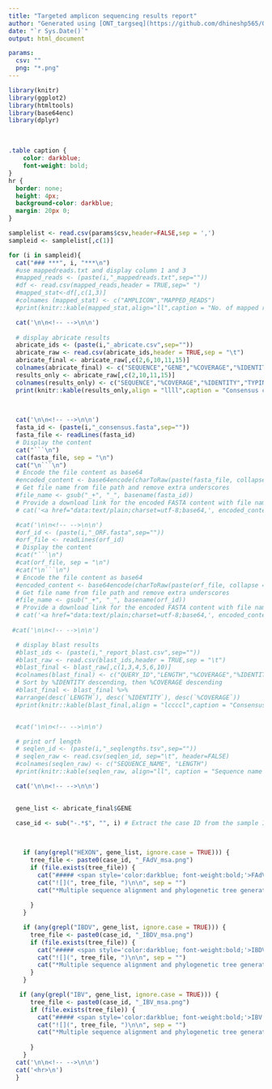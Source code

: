 ```yaml
---
title: "Targeted amplicon sequencing results report"
author: "Generated using [ONT_targseq](https://github.com/dhineshp565/ONT_targseq) pipeline"
date: "`r Sys.Date()`"
output: html_document

params:
  csv: ""
  png: "*.png"
---
```


```r
library(knitr)
library(ggplot2)
library(htmltools)
library(base64enc)
library(dplyr)

```


<br>
```css
.table caption {
    color: darkblue;
    font-weight: bold;
}
hr {
  border: none;           
  height: 4px;            
  background-color: darkblue;  
  margin: 20px 0;         
}
```


```r

samplelist <- read.csv(params$csv,header=FALSE,sep = ',')
sampleid <- samplelist[,c(1)]

for (i in sampleid){
  cat("### ***", i, "***\n")
  #use mappedreads.txt and display column 1 and 3
  #mapped_reads <- (paste(i,"_mappedreads.txt",sep=""))
  #df <- read.csv(mapped_reads,header = TRUE,sep=" ")
  #mapped_stat<-df[,c(1,3)]
  #colnames (mapped_stat) <- c("AMPLICON","MAPPED_READS")
  #print(knitr::kable(mapped_stat,align="ll",caption = "No. of mapped reads. Generated using [minimap2](https://github.com/lh3/minimap2) and [samtools](https://github.com/samtools/samtools)"))

  cat('\n\n<!-- -->\n\n')
  
  # display abricate results
  abricate_ids <- (paste(i,"_abricate.csv",sep=""))
  abricate_raw <- read.csv(abricate_ids,header = TRUE,sep = "\t")
  abricate_final <- abricate_raw[,c(2,6,10,11,15)]
  colnames(abricate_final) <- c("SEQUENCE","GENE","%COVERAGE","%IDENTITY","TYPING RESULT") 
  results_only <- abricate_raw[,c(2,10,11,15)]
  colnames(results_only) <- c("SEQUENCE","%COVERAGE","%IDENTITY","TYPING RESULT") 
  print(knitr::kable(results_only,align = "llll",caption = "Consensus compared to curated reference database. Generated using [abricate](https://github.com/tseemann/abricate) and custom database")) 
   
  

  cat('\n\n<!-- -->\n\n')
  fasta_id <- (paste(i,"_consensus.fasta",sep=""))
  fasta_file <- readLines(fasta_id)
  # Display the content
  cat("```\n")
  cat(fasta_file, sep = "\n")
  cat("\n```\n")
  # Encode the file content as base64
  #encoded_content <- base64encode(charToRaw(paste(fasta_file, collapse = "\n")))
  # Get file name from file path and remove extra underscores
  #file_name <- gsub("_+", "_", basename(fasta_id))
  # Provide a download link for the encoded FASTA content with file name
  # cat('<a href="data:text/plain;charset=utf-8;base64,', encoded_content, '" download="', file_name, '">Download FASTA file</a>')

  #cat('\n\n<!-- -->\n\n')
  #orf_id <- (paste(i,"_ORF.fasta",sep=""))
  #orf_file <- readLines(orf_id)
  # Display the content
  #cat("```\n")
  #cat(orf_file, sep = "\n")
  #cat("\n```\n")
  # Encode the file content as base64
  #encoded_content <- base64encode(charToRaw(paste(orf_file, collapse = "\n")))
  # Get file name from file path and remove extra underscores
  #file_name <- gsub("_+", "_", basename(orf_id))
  # Provide a download link for the encoded FASTA content with file name
  # cat('<a href="data:text/plain;charset=utf-8;base64,', encoded_content, '" download="', file_name, '">Download ORF file</a>')
  
 #cat('\n\n<!-- -->\n\n')

  # display blast results
  #blast_ids <- (paste(i,"_report_blast.csv",sep=""))
  #blast_raw <- read.csv(blast_ids,header = TRUE,sep = "\t")
  #blast_final <- blast_raw[,c(1,3,4,5,6,10)]
  #colnames(blast_final) <- c("QUERY_ID","LENGTH","%COVERAGE","%IDENTITY","E_VAL","STITLE")
  # Sort by %IDENTITY descending, then %COVERAGE descending
  #blast_final <- blast_final %>%
  #arrange(desc(`LENGTH`), desc(`%IDENTITY`), desc(`%COVERAGE`))
  #print(knitr::kable(blast_final,align = "lccccl",caption = "Consensus compared to NCBI REFSEQ database. Generated using [BLAST](https://blast.ncbi.nlm.nih.gov/Blast.cgi)"))


  #cat('\n\n<!-- -->\n\n')

  # print orf length
  # seqlen_id <- (paste(i,"_seqlengths.tsv",sep=""))
  # seqlen_raw <- read.csv(seqlen_id, sep="\t", header=FALSE)
  #colnames(seqlen_raw) <- c("SEQUENCE_NAME", "LENGTH")
  #print(knitr::kable(seqlen_raw, align="ll", caption = "Sequence name and length"))

  cat('\n\n<!-- -->\n\n')
 

  gene_list <- abricate_final$GENE
  
  case_id <- sub("-.*$", "", i) # Extract the case ID from the sample ID


  
    if (any(grepl("HEXON", gene_list, ignore.case = TRUE))) {
      tree_file <- paste0(case_id, "_FAdV_msa.png")
      if (file.exists(tree_file)) {
        cat("##### <span style='color:darkblue; font-weight:bold;'>FAdV Phylogenetic Tree</span>\n\n")
        cat("![](", tree_file, ")\n\n", sep = "")
        cat("*Multiple sequence alignment and phylogenetic tree generation using [MAFFT](https://mafft.cbrc.jp/alignment/server/index.html) and [IQ-Tree2](http://www.iqtree.org/). Visualization using [ggtree](https://guangchuangyu.github.io/software/ggtree/).\n\n")
     
      }
    }

    if (any(grepl("IBDV", gene_list, ignore.case = TRUE))) {
      tree_file <- paste0(case_id, "_IBDV_msa.png")
      if (file.exists(tree_file)) {
        cat("##### <span style='color:darkblue; font-weight:bold;'>IBDV Phylogenetic Tree</span>\n\n")
        cat("![](", tree_file, ")\n\n", sep = "")
        cat("*Multiple sequence alignment and phylogenetic tree generation using [MAFFT](https://mafft.cbrc.jp/alignment/server/index.html) and [IQ-Tree2](http://www.iqtree.org/). Visualization using [ggtree](https://guangchuangyu.github.io/software/ggtree/).\n\n")
      }
    }

   if (any(grepl("IBV", gene_list, ignore.case = TRUE))) {
      tree_file <- paste0(case_id, "_IBV_msa.png")
      if (file.exists(tree_file)) {
        cat("##### <span style='color:darkblue; font-weight:bold;'>IBV Phylogenetic Tree</span>\n\n")
        cat("![](", tree_file, ")\n\n", sep = "")
        cat("*Multiple sequence alignment and phylogenetic tree generation using [MAFFT](https://mafft.cbrc.jp/alignment/server/index.html) and [IQ-Tree2](http://www.iqtree.org/). Visualization using [ggtree](https://guangchuangyu.github.io/software/ggtree/).\n\n")
     
      }
    }
  cat('\n\n<!-- -->\n\n')
  cat('<hr>\n')
  }
```




